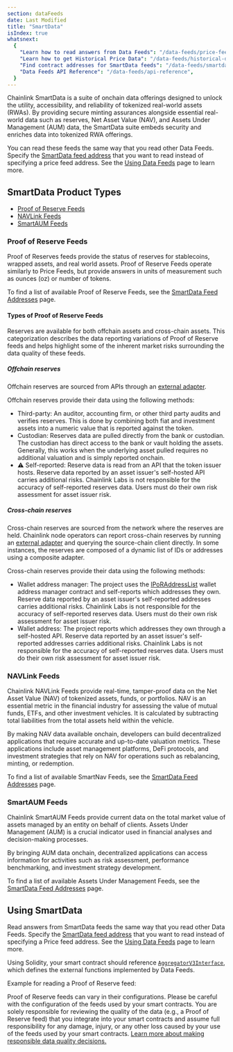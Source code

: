 ```yaml
---
section: dataFeeds
date: Last Modified
title: "SmartData"
isIndex: true
whatsnext:
  {
    "Learn how to read answers from Data Feeds": "/data-feeds/price-feeds",
    "Learn how to get Historical Price Data": "/data-feeds/historical-data",
    "Find contract addresses for SmartData feeds": "/data-feeds/smartdata/addresses",
    "Data Feeds API Reference": "/data-feeds/api-reference",
  }
---
```



Chainlink SmartData is a suite of onchain data offerings designed to unlock the utility, accessibility, and reliability of tokenized real-world assets (RWAs). By providing secure minting assurances alongside essential real-world data such as reserves, Net Asset Value (NAV), and Assets Under Management (AUM) data, the SmartData suite embeds security and enriches data into tokenized RWA offerings.

You can read these feeds the same way that you read other Data Feeds. Specify the [SmartData feed address](/data-feeds/smartdata/addresses) that you want to read instead of specifying a price feed address. See the [Using Data Feeds](/data-feeds/using-data-feeds) page to learn more.

## SmartData Product Types

- [Proof of Reserve Feeds](/data-feeds/smartdata#proof-of-reserve-feeds)
- [NAVLink Feeds](/data-feeds/smartdata#navlink-feeds)
- [SmartAUM Feeds](/data-feeds/smartdata#smartaum-feeds)

### Proof of Reserve Feeds

Proof of Reserves feeds provide the status of reserves for stablecoins, wrapped assets, and real world assets. Proof of Reserve Feeds operate similarly to Price Feeds, but provide answers in units of measurement such as ounces (oz) or number of tokens.

To find a list of available Proof of Reserve Feeds, see the [SmartData Feed Addresses](/data-feeds/smartdata/addresses) page.

#### Types of Proof of Reserve Feeds

Reserves are available for both offchain assets and cross-chain assets. This categorization describes the data reporting variations of Proof of Reserve feeds and helps highlight some of the inherent market risks surrounding the data quality of these feeds.

##### Offchain reserves

Offchain reserves are sourced from APIs through an [external adapter](/chainlink-nodes/external-adapters/external-adapters).

<ClickToZoom src="/images/data-feed/off-chain-reserves.webp" />

Offchain reserves provide their data using the following methods:

- Third-party: An auditor, accounting firm, or other third party audits and verifies reserves. This is done by combining both fiat and investment assets into a numeric value that is reported against the token.
- Custodian: Reserves data are pulled directly from the bank or custodian. The custodian has direct access to the bank or vault holding the assets. Generally, this works when the underlying asset pulled requires no additional valuation and is simply reported onchain.
- ⚠️ Self-reported: Reserve data is read from an API that the token issuer hosts. Reserve data reported by an asset issuer's self-hosted API carries additional risks. Chainlink Labs is not responsible for the accuracy of self-reported reserves data. Users must do their own risk assessment for asset issuer risk.

##### Cross-chain reserves

Cross-chain reserves are sourced from the network where the reserves are held. Chainlink node operators can report cross-chain reserves by running an [external adapter](/chainlink-nodes/external-adapters/external-adapters) and querying the source-chain client directly. In some instances, the reserves are composed of a dynamic list of IDs or addresses using a composite adapter.

<ClickToZoom src="/images/data-feed/cross-chain-reserves.webp" />

Cross-chain reserves provide their data using the following methods:

- Wallet address manager: The project uses the [IPoRAddressList](https://github.com/smartcontractkit/chainlink/blob/develop/contracts/src/v0.8/interfaces/PoRAddressList.sol) wallet address manager contract and self-reports which addresses they own. Reserve data reported by an asset issuer's self-reported addresses carries additional risks. Chainlink Labs is not responsible for the accuracy of self-reported reserves data. Users must do their own risk assessment for asset issuer risk.
- Wallet address: The project reports which addresses they own through a self-hosted API. Reserve data reported by an asset issuer's self-reported addresses carries additional risks. Chainlink Labs is not responsible for the accuracy of self-reported reserves data. Users must do their own risk assessment for asset issuer risk.

### NAVLink Feeds

Chainlink NAVLink Feeds provide real-time, tamper-proof data on the Net Asset Value (NAV) of tokenized assets, funds, or portfolios. NAV is an essential metric in the financial industry for assessing the value of mutual funds, ETFs, and other investment vehicles. It is calculated by subtracting total liabilities from the total assets held within the vehicle.

By making NAV data available onchain, developers can build decentralized applications that require accurate and up-to-date valuation metrics. These applications include asset management platforms, DeFi protocols, and investment strategies that rely on NAV for operations such as rebalancing, minting, or redemption.

To find a list of available SmartNav Feeds, see the [SmartData Feed Addresses](/data-feeds/smartdata/addresses) page.

### SmartAUM Feeds

Chainlink SmartAUM Feeds provide current data on the total market value of assets managed by an entity on behalf of clients. Assets Under Management (AUM) is a crucial indicator used in financial analyses and decision-making processes.

By bringing AUM data onchain, decentralized applications can access information for activities such as risk assessment, performance benchmarking, and investment strategy development.

To find a list of available Assets Under Management Feeds, see the [SmartData Feed Addresses](/data-feeds/smartdata/addresses) page.

## Using SmartData

Read answers from SmartData feeds the same way that you read other Data Feeds. Specify the [SmartData feed address](/data-feeds/smartdata/addresses) that you want to read instead of specifying a Price feed address. See the [Using Data Feeds](/data-feeds/using-data-feeds) page to learn more.

Using Solidity, your smart contract should reference [`AggregatorV3Interface`](https://github.com/smartcontractkit/chainlink/blob/develop/contracts/src/v0.8/shared/interfaces/AggregatorV3Interface.sol), which defines the external functions implemented by Data Feeds.

Example for reading a Proof of Reserve feed:

<CodeSample src="samples/DataFeeds/ReserveConsumerV3.sol" />

<Aside title="Disclaimer" type="caution">
  <p>
    Proof of Reserve feeds can vary in their configurations. Please be careful with the configuration of the feeds used
    by your smart contracts. You are solely responsible for reviewing the quality of the data (e.g., a Proof of Reserve
    feed) that you integrate into your smart contracts and assume full responsibility for any damage, injury, or any
    other loss caused by your use of the feeds used by your smart contracts.
    <a href="/data-feeds/selecting-data-feeds#risk-mitigation">
      Learn more about making responsible data quality decisions.
    </a>
  </p>
</Aside>
